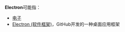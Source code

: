 '''Electron'''可能指：
*[[电子|电子]]
*[[Electron_(软件框架)|Electron (软件框架)]]，GitHub开发的一种桌面应用框架
{{disambig|cat=非中文名称消歧义}}